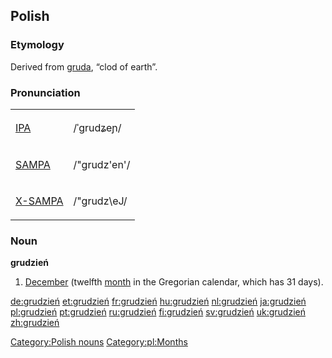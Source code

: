 ==Polish==

===Etymology===
Derived from [[gruda]], “clod of earth”.

===Pronunciation===
{| border=1 cellpadding=5
| [[w:IPA|IPA]] || /ˈgrudʑeɲ/
|-
| [[w:SAMPA|SAMPA]] || /"grudz'en'/
|-
| [[w:X-SAMPA|X-SAMPA]] || /"grudz\eJ/
|}

===Noun===
'''grudzień''' {{m}}

# [[December]] (twelfth [[month]] in the Gregorian calendar, which has 31 days).

[[Category:Polish nouns]]
[[Category:pl:Months]]

[[de:grudzień]]
[[et:grudzień]]
[[fr:grudzień]]
[[hu:grudzień]]
[[nl:grudzień]]
[[ja:grudzień]]
[[pl:grudzień]]
[[pt:grudzień]]
[[ru:grudzień]]
[[fi:grudzień]]
[[sv:grudzień]]
[[uk:grudzień]]
[[zh:grudzień]]